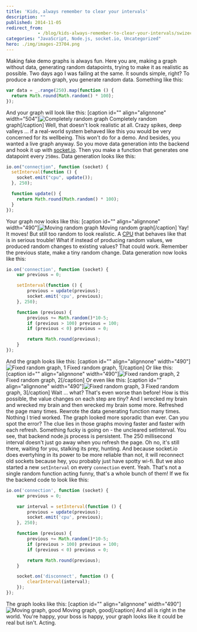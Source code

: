 ```yaml
---
title: 'Kids, always remember to clear your intervals'
description: ""
published: 2014-11-05
redirect_from: 
            - /blog/kids-always-remember-to-clear-your-intervals/swizec/6614
categories: "JavaScript, Node.js, socket.io, Uncategorized"
hero: ./img/images-23704.png
---
```

Making fake demo graphs is always fun. Here you are, making a graph without data, generating random datapoints, trying to make it as realistic as possible. Two days ago I was failing at the same. It sounds simple, right? To produce a random graph, you generate random data. Something like this:

```javascript
var data = _.range(250).map(function () {
  return Math.round(Math.random() * 100);
});
```

And your graph will look like this: \[caption id=&quot;&quot; align=&quot;alignnone&quot; width=&quot;504&quot;]![Completely random graph](./img/images-23704.png "Completely random graph") Completely random graph\[/caption] Well, that doesn&#x27;t look realistic at all. Crazy spikes, deep valleys ... if a real-world system behaved like this you would be very concerned for its wellbeing. This won&#x27;t do for a demo. And besides, you wanted a live graph anyway. So you move data generation into the backend and hook it up with [socket.io](http://socket.io/ "Socket.io"). Then you make a function that generates one datapoint every `250ms`. Data generation looks like this:

```javascript
io.on("connection", function (socket) {
  setInterval(function () {
    socket.emit("cpu", update());
  }, 250);

  function update() {
    return Math.round(Math.random() * 100);
  }
});
```

Your graph now looks like this: \[caption id=&quot;&quot; align=&quot;alignnone&quot; width=&quot;490&quot;]![Moving random graph](./img/images-23705.gif "Moving random graph") Moving random graph\[/caption] Yay! It moves! But still too random to look realistic. A [CPU](http://en.wikipedia.org/wiki/Central_processing_unit "Central processing unit") that behaves like that is in serious trouble! What if instead of producing random values, we produced random changes to existing values? That could work. Remember the previous state, make a tiny random change. Data generation now looks like this:

```javascript
io.on('connection', function (socket) {
    var previous = 0;

    setInterval(function () {
        previous = update(previous);
        socket.emit('cpu', previous);
    }, 250);

    function (previous) {
        previous += Math.random()*10-5;
        if (previous > 100) previous = 100;
        if (previous < 0) previous = 0;

        return Math.round(previous);
    }
});
```

And the graph looks like this: \[caption id=&quot;&quot; align=&quot;alignnone&quot; width=&quot;490&quot;]![Fixed random graph, 1](./img/images-23706.gif "Fixed random graph, 1") Fixed random graph, 1\[/caption] Or like this: \[caption id=&quot;&quot; align=&quot;alignnone&quot; width=&quot;490&quot;]![Fixed random graph, 2](./img/images-23707.gif "Fixed random graph, 2") Fixed random graph, 2\[/caption] Or even like this: \[caption id=&quot;&quot; align=&quot;alignnone&quot; width=&quot;490&quot;]![Fixed random graph, 3](./img/images-23708.gif "Fixed random graph, 3") Fixed random graph, 3\[/caption] Wait ... what? That&#x27;s even worse than before! How is this possible, the value changes on each step are _tiny_? And I wrecked my brain and wrecked my brain and then wrecked my brain some more. Refreshed the page many times. Rewrote the data generating function many times. Nothing I tried worked. The graph looked more sporadic than ever. Can you spot the error? The clue lies in those graphs moving faster and faster with each refresh. Something fucky is going on - the uncleared setInterval. You see, that backend node.js process is persistent. The 250 millisecond interval doesn&#x27;t just go away when you refresh the page. Oh no, it&#x27;s still there, waiting for you, stalking its prey, hunting. And because socket.io does evertyhing in its power to be more reliable than not, it will reconnect old sockets because hey, you probably just have spotty wi-fi. But we also started a new `setInterval` on every `connection` event. Yeah. That&#x27;s not a single random function acting funny, that&#x27;s a whole bunch of them! If we fix the backend code to look like this:

```javascript
io.on('connection', function (socket) {
    var previous = 0;

    var interval = setInterval(function () {
        previous = update(previous);
        socket.emit('cpu', previous);
    }, 250);

    function (previous) {
        previous += Math.random()*10-5;
        if (previous > 100) previous = 100;
        if (previous < 0) previous = 0;

        return Math.round(previous);
    }

    socket.on('disconnect', function () {
        clearInterval(interval);
    });
});
```

The graph looks like this: \[caption id=&quot;&quot; align=&quot;alignnone&quot; width=&quot;490&quot;]![Moving graph, good](./img/images-23710.gif "Moving graph, good") Moving graph, good\[/caption] And all is right in the world. You&#x27;re happy, your boss is happy, your graph looks like it could be real but isn&#x27;t. Acting.
